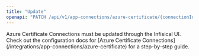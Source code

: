 ```yaml
---
title: "Update"
openapi: "PATCH /api/v1/app-connections/azure-certificate/{connectionId}"
---
```


<Note>
    Azure Certificate Connections must be updated through the Infisical UI.
    Check out the configuration docs for [Azure Certificate Connections](/integrations/app-connections/azure-certificate) for a step-by-step
    guide.
</Note>
